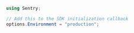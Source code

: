 ```csharp
using Sentry;

// Add this to the SDK initialization callback
options.Environment = "production";
```
